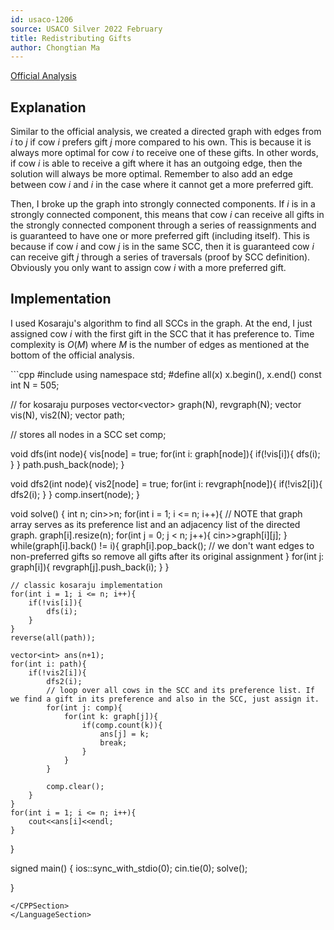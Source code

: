```yaml
---
id: usaco-1206
source: USACO Silver 2022 February
title: Redistributing Gifts
author: Chongtian Ma
---
```


[Official Analysis](http://www.usaco.org/current/data/sol_prob1_silver_feb22.html)

## Explanation

Similar to the official analysis, we created a directed graph with edges from $i$ to $j$ if cow $i$ prefers gift $j$ more compared to his own. 
This is because it is always more optimal for cow $i$ to receive one of these gifts. In other words, if cow $i$ is able to receive a gift where
it has an outgoing edge, then the solution will always be more optimal. Remember to also add an edge between cow $i$ and $i$ in the case where
it cannot get a more preferred gift.

Then, I broke up the graph into strongly connected components. If $i$ is in a strongly connected component, this means that cow $i$ can receive
all gifts in the strongly connected component through a series of reassignments and is guaranteed to have one or more preferred gift (including itself).
This is because if cow $i$ and cow $j$ is in the same SCC, then it is guaranteed cow $i$ can receive gift $j$ through a series of traversals (proof by
SCC definition). Obviously you only want to assign cow $i$ with a more preferred gift.
## Implementation

I used Kosaraju's algorithm to find all SCCs in the graph. At the end, I just assigned cow $i$ with the first gift in the SCC that it has preference to.
Time complexity is $O(M)$ where $M$ is the number of edges as mentioned at the bottom of the official analysis.

<LanguageSection>
<CPPSection>
```cpp
#include <bits/stdc++.h>
using namespace std;
#define all(x) x.begin(), x.end()
const int N = 505;

// for kosaraju purposes
vector<vector<int>> graph(N), revgraph(N);
vector<bool> vis(N), vis2(N);
vector<int> path; 

// stores all nodes in a SCC
set<int> comp;

void dfs(int node){
    vis[node] = true;
    for(int i: graph[node]){
        if(!vis[i]){
            dfs(i);
        }
    }
    path.push_back(node);
}

void dfs2(int node){
    vis2[node] = true;
    for(int i: revgraph[node]){
        if(!vis2[i]){
            dfs2(i);
        }
    }
    comp.insert(node);
}

void solve() {
    int n; cin>>n;
    for(int i = 1; i <= n; i++){
        // NOTE that graph array serves as its preference list and an adjacency list of the directed graph.
        graph[i].resize(n);
        for(int j = 0; j < n; j++){
            cin>>graph[i][j];
        }
        while(graph[i].back() != i){
            graph[i].pop_back(); // we don't want edges to non-preferred gifts so remove all gifts after its original assignment
        }
        for(int j: graph[i]){
            revgraph[j].push_back(i);
        }
    }
    
    // classic kosaraju implementation
    for(int i = 1; i <= n; i++){
        if(!vis[i]){
            dfs(i);
        }
    }                    
    reverse(all(path));     
                         
    vector<int> ans(n+1);
    for(int i: path){
        if(!vis2[i]){
            dfs2(i);
            // loop over all cows in the SCC and its preference list. If we find a gift in its preference and also in the SCC, just assign it.
            for(int j: comp){
                for(int k: graph[j]){
                    if(comp.count(k)){
                        ans[j] = k;
                        break;
                    }
                }
            }

            comp.clear();
        }
    }
    for(int i = 1; i <= n; i++){
        cout<<ans[i]<<endl;
    }



}

signed main() {
    ios::sync_with_stdio(0);
    cin.tie(0);
    solve();

}
```  
</CPPSection>
</LanguageSection>
